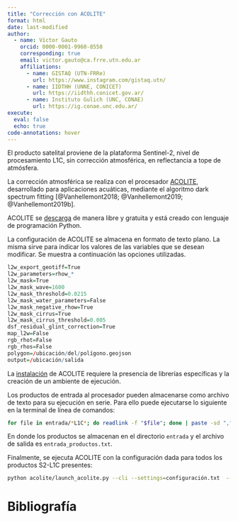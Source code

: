 ```yaml
---
title: "Corrección con ACOLITE"
format: html
date: last-modified
author:
  - name: Víctor Gauto
    orcid: 0000-0001-9960-8558
    corresponding: true
    email: victor.gauto@ca.frre.utn.edu.ar
    affiliations:
      - name: GISTAQ (UTN-FRRe)
        url: https://www.instagram.com/gistaq.utn/
      - name: IIDTHH (UNNE, CONICET)
        url: https://iidthh.conicet.gov.ar/
      - name: Instituto Gulich (UNC, CONAE)
        url: https://ig.conae.unc.edu.ar/
execute:
  eval: false
  echo: true
code-annotations: hover
---
```


El producto satelital proviene de la plataforma Sentinel-2, nivel de procesamiento L1C, sin corrección atmosférica, en reflectancia a tope de atmósfera.

La corrección atmosférica se realiza con el procesador [ACOLITE](https://github.com/acolite/acolite), desarrollado para aplicaciones acuáticas, mediante el algoritmo dark spectrum fitting [@Vanhellemont2018; @Vanhellemont2019; @Vanhellemont2019b].

ACOLITE se [descarga](https://github.com/acolite/acolite/releases) de manera libre y gratuita y está creado con lenguaje de programación Python.

La configuración de ACOLITE se almacena en formato de texto plano. La misma sirve para indicar los valores de las variables que se desean modificar. Se muestra a continuación las opciones utilizadas.

```r
l2w_export_geotiff=True
l2w_parameters=rhow_*
l2w_mask=True
l2w_mask_wave=1600
l2w_mask_threshold=0.0215
l2w_mask_water_parameters=False
l2w_mask_negative_rhow=True
l2w_mask_cirrus=True
l2w_mask_cirrus_threshold=0.005
dsf_residual_glint_correction=True
map_l2w=False
rgb_rhot=False
rgb_rhos=False
polygon=/ubicación/del/polígono.geojson
output=/ubicación/salida
```

La [instalación](https://github.com/acolite/acolite?tab=readme-ov-file#dependencies) de ACOLITE requiere la presencia de librerías específicas y la creación de un ambiente de ejecución.

Los productos de entrada al procesador pueden almacenarse como archivo de texto para su ejecución en serie. Para ello puede ejecutarse lo siguiente en la terminal de línea de comandos:

```bash
for file in entrada/*L1C*; do readlink -f "$file"; done | paste -sd "," > entrada_productos.txt
```

En donde los productos se almacenan en el directorio `entrada` y el archivo de salida es `entrada_productos.txt`.

Finalmente, se ejecuta ACOLITE con la configuración dada para todos los productos S2-L1C presentes:

```bash
python acolite/launch_acolite.py --cli --settings=configuración.txt  --inputfile=entrada_productos.txt
```

# Bibliografía

::: {#refs}
:::
